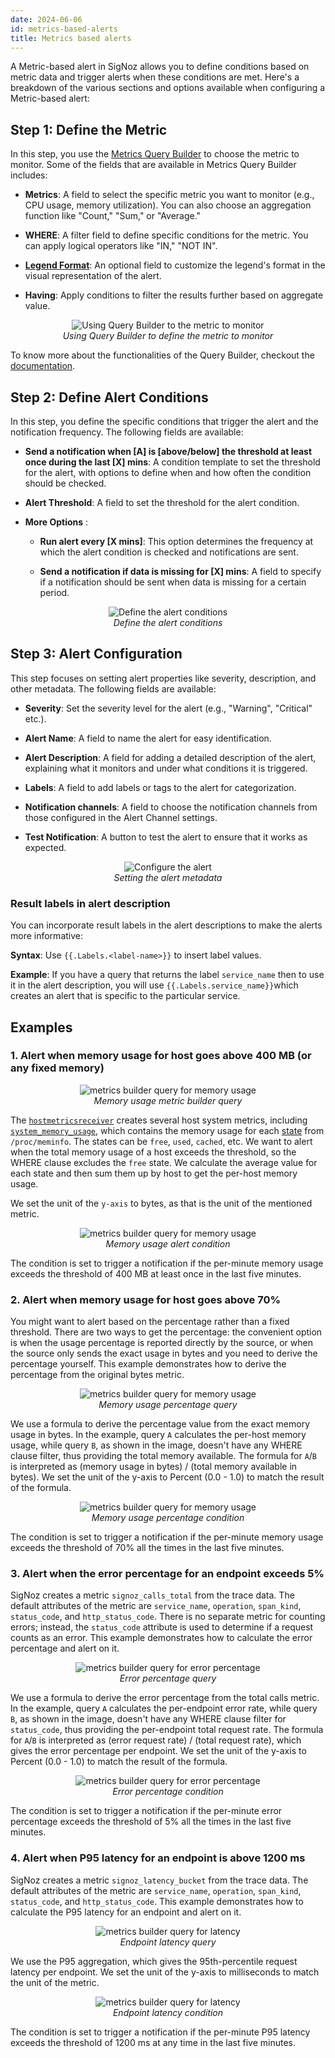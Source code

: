 ```yaml
---
date: 2024-06-06
id: metrics-based-alerts
title: Metrics based alerts 
---
```


A Metric-based alert in SigNoz allows you to define conditions based on metric data and trigger alerts when these conditions are met. Here's a breakdown of the various sections and options available when configuring a Metric-based alert:

## Step 1: Define the Metric
In this step, you use the [Metrics Query Builder](https://signoz.io/docs/userguide/query-builder/#metrics-query-builder)
to choose the metric to monitor. Some of the fields that are available in Metrics Query Builder includes:

- **Metrics**: A field to select the specific metric you want to monitor (e.g., CPU usage, memory utilization). You can also choose an aggregation function like "Count," "Sum," or "Average."

- **WHERE**: A filter field to define specific conditions for the metric. You can apply logical operators like "IN," "NOT IN".

- **[Legend Format](https://signoz.io/docs/userguide/query-builder/#legend-format)**: An optional field to customize the legend's format in the visual representation of the alert.

- **Having**: Apply conditions to filter the results further based on aggregate value.

<figure data-zoomable align='center'>
    <img src="/img/docs/alerts/alerts-metrics-based-1.webp" alt="Using Query Builder to the metric to monitor"/>
    <figcaption><i>Using Query Builder to define the metric to monitor</i></figcaption>
</figure>


To know more about the functionalities of the Query Builder, checkout the [documentation](https://signoz.io/docs/userguide/query-builder/).

## Step 2: Define Alert Conditions
In this step, you define the specific conditions that trigger the alert and the notification frequency. The following fields are available:

- **Send a notification when [A] is [above/below] the threshold at least once during the last [X] mins**: A condition template to set the threshold for the alert, with options to define when and how often the condition should be checked.

- **Alert Threshold**: A field to set the threshold for the alert condition.

- **More Options** :

    - **Run alert every [X mins]**: This option determines the frequency at which the alert condition is checked and notifications are sent.

    - **Send a notification if data is missing for [X] mins**: A field to specify if a notification should be sent when data is missing for a certain period.

<figure data-zoomable align='center'>
    <img src="/img/docs/alerts/alerts-metrics-based-2.webp" alt="Define the alert conditions"/>
    <figcaption><i>Define the alert conditions </i></figcaption>
</figure>


## Step 3: Alert Configuration
This step focuses on setting alert properties like severity, description, and other metadata. The following fields are available:

- **Severity**: Set the severity level for the alert (e.g., "Warning", "Critical" etc.).

- **Alert Name**: A field to name the alert for easy identification.

- **Alert Description**: A field for adding a detailed description of the alert, explaining what it monitors and under what conditions it is triggered.

- **Labels**: A field to add labels or tags to the alert for categorization.

- **Notification channels**: A field to choose the notification channels from those configured in the Alert Channel settings.

- **Test Notification**: A button to test the alert to ensure that it works as expected.

<figure data-zoomable align='center'>
    <img src="/img/docs/alerts/alerts-metrics-based-3.webp" alt="Configure the alert"/>
    <figcaption><i>Setting the alert metadata </i></figcaption>
</figure>


### Result labels in alert description

You can incorporate result labels in the alert descriptions to make the alerts more informative:

**Syntax**: Use `{{.Labels.<label-name>}}` to insert label values. 

**Example**: If you have a query that returns the label `service_name` then to use it in the alert description, you will use `{{.Labels.service_name}}`which creates an alert that is specific to the particular service.

## Examples

### 1. Alert when memory usage for host goes above 400 MB (or any fixed memory)

<figure data-zoomable align='center'>
    <img src="/img/docs/product-features/alerts/metrics/mem-usage-alert-builder.png" alt="metrics builder query for memory usage"/>
    <figcaption><i>Memory usage metric builder query</i></figcaption>
</figure>

The [`hostmetricsreceiver`](https://github.com/open-telemetry/opentelemetry-collector-contrib/blob/main/receiver/hostmetricsreceiver) creates several host system metrics, including [`system_memory_usage`](https://github.com/open-telemetry/opentelemetry-collector-contrib/blob/main/receiver/hostmetricsreceiver/internal/scraper/memoryscraper/documentation.md#systemmemoryusage), which contains the memory usage for each [state](https://www.kernel.org/doc/Documentation/filesystems/proc.txt) from `/proc/meminfo`. 
The states can be `free`, `used`, `cached`, etc. We want to alert when the total memory usage of a host exceeds the threshold, so the WHERE clause excludes the `free` state. 
We calculate the average value for each state and then sum them up by host to get the per-host memory usage. 

We set the unit of the `y-axis` to bytes, as that is the unit of the mentioned metric.

<figure data-zoomable align='center'>
    <img src="/img/docs/product-features/alerts/metrics/mem-usage-alert-builder-condition.png" alt="metrics builder query for memory usage"/>
    <figcaption><i>Memory usage alert condition</i></figcaption>
</figure>

The condition is set to trigger a notification if the per-minute memory usage exceeds the threshold of 400 MB at least once in the last five minutes.

### 2. Alert when memory usage for host goes above 70%

You might want to alert based on the percentage rather than a fixed threshold. There are two ways to get the percentage: the convenient option is when the usage percentage is reported directly by the source, or when the source only sends the exact usage in bytes and you need to derive the percentage yourself. This example demonstrates how to derive the percentage from the original bytes metric.

<figure data-zoomable align='center'>
    <img src="/img/docs/product-features/alerts/metrics/mem-usage-alert-percentage-builder.png" alt="metrics builder query for memory usage"/>
    <figcaption><i>Memory usage percentage query</i></figcaption>
</figure>

We use a formula to derive the percentage value from the exact memory usage in bytes. In the example, query `A` calculates the per-host memory usage, while query `B`, as shown in the image, doesn't have any WHERE clause filter, thus providing the total memory available. The formula for `A`/`B` is interpreted as (memory usage in bytes) / (total memory available in bytes). We set the unit of the y-axis to Percent (0.0 - 1.0) to match the result of the formula.

<figure data-zoomable align='center'>
    <img src="/img/docs/product-features/alerts/metrics/mem-usage-alert-percentage-builder-condition.png" alt="metrics builder query for memory usage"/>
    <figcaption><i>Memory usage percentage condition</i></figcaption>
</figure>

The condition is set to trigger a notification if the per-minute memory usage exceeds the threshold of 70% all the times in the last five minutes.

### 3. Alert when the error percentage for an endpoint exceeds 5%

SigNoz creates a metric `signoz_calls_total` from the trace data. The default attributes of the metric are `service_name`, `operation`, `span_kind`, `status_code`, and `http_status_code`. There is no separate metric for counting errors; instead, the `status_code` attribute is used to determine if a request counts as an error. This example demonstrates how to calculate the error percentage and alert on it.

<figure data-zoomable align='center'>
    <img src="/img/docs/product-features/alerts/metrics/error-percentage-builder.png" alt="metrics builder query for error percentage"/>
    <figcaption><i>Error percentage query</i></figcaption>
</figure>

We use a formula to derive the error percentage from the total calls metric. In the example, query `A` calculates the per-endpoint error rate, while query `B`, as shown in the image, doesn't have any WHERE clause filter for `status_code`, thus providing the per-endpoint total request rate. The formula for `A`/`B` is interpreted as (error request rate) / (total request rate), which gives the error percentage per endpoint. We set the unit of the y-axis to Percent (0.0 - 1.0) to match the result of the formula.

<figure data-zoomable align='center'>
    <img src="/img/docs/product-features/alerts/metrics/error-percentage-builder-condition.png" alt="metrics builder query for error percentage"/>
    <figcaption><i>Error percentage condition</i></figcaption>
</figure>

The condition is set to trigger a notification if the per-minute error percentage exceeds the threshold of 5% all the times in the last five minutes.

### 4. Alert when P95 latency for an endpoint is above 1200 ms

SigNoz creates a metric `signoz_latency_bucket` from the trace data. The default attributes of the metric are `service_name`, `operation`, `span_kind`, `status_code`, and `http_status_code`. This example demonstrates how to calculate the P95 latency for an endpoint and alert on it.

<figure data-zoomable align='center'>
    <img src="/img/docs/product-features/alerts/metrics/p95-latency-builder.png" alt="metrics builder query for latency"/>
    <figcaption><i>Endpoint latency query</i></figcaption>
</figure>

We use the P95 aggregation, which gives the 95th-percentile request latency per endpoint. We set the unit of the y-axis to milliseconds to match the unit of the metric.

<figure data-zoomable align='center'>
    <img src="/img/docs/product-features/alerts/metrics/p95-latency-builder-condition.png" alt="metrics builder query for latency"/>
    <figcaption><i>Endpoint latency condition</i></figcaption>
</figure>

The condition is set to trigger a notification if the per-minute P95 latency exceeds the threshold of 1200 ms at any time in the last five minutes.
